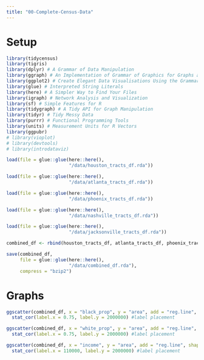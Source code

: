 ```yaml
---
title: "00-Complete-Census-Data"
---
```


# Setup

```r
library(tidycensus)
library(tigris)
library(dplyr) # A Grammar of Data Manipulation
library(ggraph) # An Implementation of Grammar of Graphics for Graphs and Networks
library(ggplot2) # Create Elegant Data Visualisations Using the Grammar of Graphics
library(glue) # Interpreted String Literals
library(here) # A Simpler Way to Find Your Files
library(igraph) # Network Analysis and Visualization
library(sf) # Simple Features for R
library(tidygraph) # A Tidy API for Graph Manipulation
library(tidyr) # Tidy Messy Data
library(purrr) # Functional Programming Tools
library(units) # Measurement Units for R Vectors
library(ggpubr)
# library(vioplot)
# library(devtools)
# library(introdataviz)
```

```r
load(file = glue::glue(here::here(),
                       "/data/houston_tracts_df.rda"))

load(file = glue::glue(here::here(),
                       "/data/atlanta_tracts_df.rda"))

load(file = glue::glue(here::here(),
                       "/data/phoenix_tracts_df.rda"))

load(file = glue::glue(here::here(),
                       "/data/nashville_tracts_df.rda"))

load(file = glue::glue(here::here(),
                       "/data/jacksonville_tracts_df.rda"))
```

```r
combined_df <- rbind(houston_tracts_df, atlanta_tracts_df, phoenix_tracts_df, nashville_tracts_df, jacksonville_tracts_df)
```


```r
save(combined_df, 
     file = glue::glue(here::here(),
                       "/data/combined_df.rda"),
     compress = "bzip2")
```

# Graphs

```r
ggscatter(combined_df, x = "black_prop", y = "area", add = "reg.line", shape = 19, size = 0.5, xlab = "Proportion of Black Population in Census Tract", ylab = "Area of Walkshed in Square Meters", font.label = c(5, "plain", "black")) +
  stat_cor(label.x = 0.75, label.y = 2000000) #label placement
```

```r
ggscatter(combined_df, x = "white_prop", y = "area", add = "reg.line", shape = 19, size = 0.5, xlab = "Proportion of White Population in Census Tract", ylab = "Area of Walkshed in Square Meters", font.label = c(5, "plain", "black")) +
  stat_cor(label.x = 0.75, label.y = 2000000) #label placement
```

```r
ggscatter(combined_df, x = "income", y = "area", add = "reg.line", shape = 19, size = 0.5, xlab = "Average Household Income in Census Tract", ylab = "Area of Walkshed in Square Meters", xlim = c(0, 155000)) +
  stat_cor(label.x = 110000, label.y = 2000000) #label placement
```

